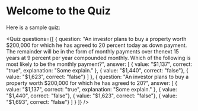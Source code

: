 
# Welcome to the Quiz

Here is a sample quiz:


<Quiz questions={[
  {
    question: "An investor plans to buy a property worth $200,000 for which he has agreed to 20 percent today as down payment. The remainder will be in the form of monthly payments over thenext 15 years at 9 percent per year compounded monthly. Which of the following is most likely to be the monthly payment?",
    answer: [
      { value: "$1,137", correct: "true", explanation: "Some explain." },
      { value: "$1,440", correct: "false"},
      { value: "$1,623", correct: "false"}
    ]
  },
  {
    question: "An investor plans to buy a property worth $200,000 for which he has agreed to 20?",
    answer: [
      { value: "$1,137", correct: "true", explanation: "Some explain." },
      { value: "$1,440", correct: "false"},
      { value: "$1,623", correct: "false"},
      { value: "$1,693", correct: "false"}
    ]
  }
]} />